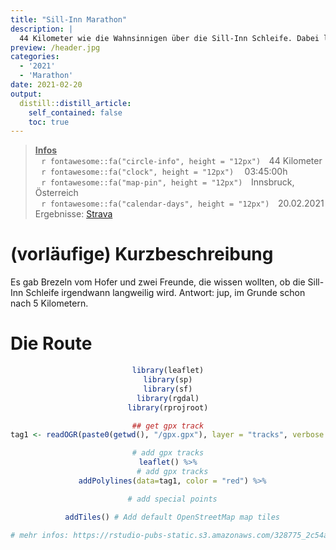 ```yaml
---
title: "Sill-Inn Marathon"
description: |
  44 Kilometer wie die Wahnsinnigen über die Sill-Inn Schleife. Dabei lief die erste Runde bedeutend besser, als die Vierte.
preview: /header.jpg
categories: 
  - '2021'
  - 'Marathon'
date: 2021-02-20
output:
  distill::distill_article:
    self_contained: false
    toc: true
---
```

>
<p style="text-align: left;"> 
<u><b> Infos </u></b><br>
&ensp;&thinsp;`r fontawesome::fa("circle-info", height = "12px")`&ensp;&thinsp;  44 Kilometer <br>
&ensp;&thinsp;`r fontawesome::fa("clock", height = "12px")` &ensp;&thinsp; 03:45:00h <br>
&ensp;&thinsp;`r fontawesome::fa("map-pin", height = "12px")`&ensp;&thinsp;  Innsbruck, Österreich <br>
&ensp;&thinsp;`r fontawesome::fa("calendar-days", height = "12px")`&ensp;&thinsp; 20.02.2021  <br>
Ergebnisse: [Strava](https://www.strava.com/activities/4816770949)

# (vorläufige) Kurzbeschreibung
Es gab Brezeln vom Hofer und zwei Freunde, die wissen wollten, ob die Sill-Inn Schleife irgendwann langweilig wird. Antwort: jup, im Grunde schon nach 5 Kilometern.

# Die Route
<center>
```r
library(leaflet)
library(sp)
library(sf)
library(rgdal)
library(rprojroot)

## get gpx track
tag1 <- readOGR(paste0(getwd(), "/gpx.gpx"), layer = "tracks", verbose = FALSE)

# add gpx tracks
leaflet() %>%
  # add gpx tracks
  addPolylines(data=tag1, color = "red") %>%

  # add special points

  addTiles() # Add default OpenStreetMap map tiles

# mehr infos: https://rstudio-pubs-static.s3.amazonaws.com/328775_2c54adb6ac734563b88c14bce515b012.html

```
</center>
